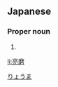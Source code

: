 ==Japanese==
{{ja-kanjitab|亮|磨}}

===Proper noun===
{{ja-pos|proper|りょうま}}

# {{given name|male|lang=ja}}

[[Category:Japanese male given names|りょうま]]

[[li:亮磨]]